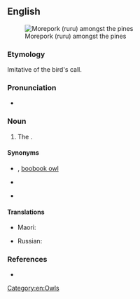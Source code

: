 ==English==
{{wikipedia}}
{{wikispecies|Ninox}}
[[File:Morepork Ruru Amongst The Pines (235515555).jpeg|thumb|Morepork (ruru) amongst the pines]]

===Etymology===
Imitative of the bird's call.

===Pronunciation===
* {{a|UK}} {{IPA|/ˈmɔːpɔːk/|lang=en}}

===Noun===
{{en-noun}}

# {{lb|en|chiefly|_|NZ}} The {{vern|boobook owl}} {{taxlink|Ninox novaeseelandiae|species|noshow=1}}. {{defdate|from 19th c.}}

====Synonyms====
* {{l|en|boobook}}, [[boobook owl]]
* {{l|en|mopoke}} {{q|Australia}}
* {{l|en|ruru}} {{q|New Zealand}}

====Translations====
{{trans-top|owl}}
* Maori: {{t|mi|ruru}}
{{trans-mid}}
* Russian: {{t|ru|куку́шечья иглоно́гая сова́|f}}
{{trans-bottom}}

===References===
* {{R:Lexico}}

[[Category:en:Owls]]